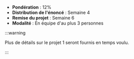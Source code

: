 - **Pondération** : 12%
- **Distribution de l'énoncé** : Semaine 4
- **Remise du projet** : Semaine 6
- **Modalité** : En équipe d'au plus 3 personnes

:::warning

Plus de détails sur le projet 1 seront fournis en temps voulu.

:::
